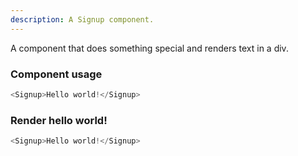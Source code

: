 ```yaml
---
description: A Signup component.
---
```



A component that does something special and renders text in a div.

### Component usage
```js
<Signup>Hello world!</Signup>
```

### Render hello world!

```js live
<Signup>Hello world!</Signup>
```
